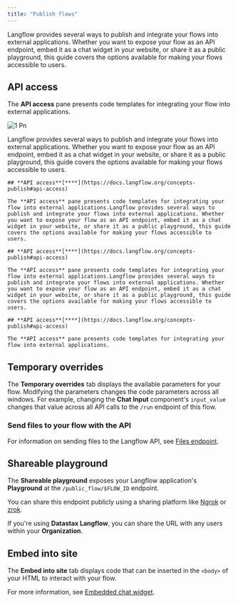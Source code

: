 ```yaml
---
title: "Publish flows"
---
```


Langflow provides several ways to publish and integrate your flows into external applications. Whether you want to expose your flow as an API endpoint, embed it as a chat widget in your website, or share it as a public playground, this guide covers the options available for making your flows accessible to users.

## **API access**[**​**](https://docs.langflow.org/concepts-publish#api-access)

The **API access** pane presents code templates for integrating your flow into external applications.

![1 Pn](/images/1.png)

<Tabs>
  <Tab title="Tab">
    
  </Tab>
  <Tab title="Tab">
    Langflow provides several ways to publish and integrate your flows into external applications. Whether you want to expose your flow as an API endpoint, embed it as a chat widget in your website, or share it as a public playground, this guide covers the options available for making your flows accessible to users.

    ## **API access**[**​**](https://docs.langflow.org/concepts-publish#api-access)

    The **API access** pane presents code templates for integrating your flow into external applications.Langflow provides several ways to publish and integrate your flows into external applications. Whether you want to expose your flow as an API endpoint, embed it as a chat widget in your website, or share it as a public playground, this guide covers the options available for making your flows accessible to users.

    ## **API access**[**​**](https://docs.langflow.org/concepts-publish#api-access)

    The **API access** pane presents code templates for integrating your flow into external applications.Langflow provides several ways to publish and integrate your flows into external applications. Whether you want to expose your flow as an API endpoint, embed it as a chat widget in your website, or share it as a public playground, this guide covers the options available for making your flows accessible to users.

    ## **API access**[**​**](https://docs.langflow.org/concepts-publish#api-access)

    The **API access** pane presents code templates for integrating your flow into external applications.
  </Tab>
  <Tab title="Tab">
    
  </Tab>
</Tabs>

## **Temporary overrides**[**​**](https://docs.langflow.org/concepts-publish#temporary-overrides)

The **Temporary overrides** tab displays the available parameters for your flow. Modifying the parameters changes the code parameters across all windows. For example, changing the **Chat Input** component's `input_value` changes that value across all API calls to the `/run` endpoint of this flow.

### **Send files to your flow with the API**[**​**](https://docs.langflow.org/concepts-publish#send-files-to-your-flow-with-the-api)

For information on sending files to the Langflow API, see [Files endpoint](https://docs.langflow.org/api-files).

## **Shareable playground**[**​**](https://docs.langflow.org/concepts-publish#shareable-playground)

The **Shareable playground** exposes your Langflow application's **Playground** at the `/public_flow/$FLOW_ID` endpoint.

You can share this endpoint publicly using a sharing platform like [Ngrok](https://ngrok.com/docs/getting-started/?os=macos) or [zrok](https://docs.zrok.io/docs/getting-started).

If you're using **Datastax Langflow**, you can share the URL with any users within your **Organization**.

## **Embed into site**[**​**](https://docs.langflow.org/concepts-publish#embed-into-site)

The **Embed into site** tab displays code that can be inserted in the `<body>` of your HTML to interact with your flow.

For more information, see [Embedded chat widget](https://docs.langflow.org/embedded-chat-widget).